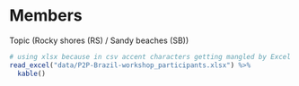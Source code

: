 # Members

Topic (Rocky shores (RS) / Sandy beaches (SB))

```r
# using xlsx because in csv accent characters getting mangled by Excel
read_excel("data/P2P-Brazil-workshop_participants.xlsx") %>%
  kable()
```

